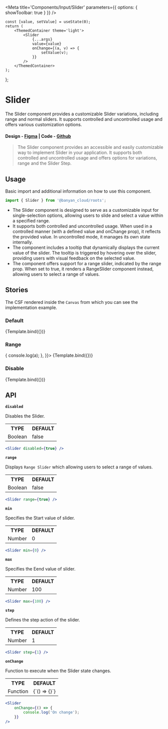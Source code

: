 
<Meta title='Components/Input/Slider' parameters={{ options: { showToolbar: true } }} />

	const [value, setValue] = useState(0);
	return (
		<ThemedContainer theme='light'>
			<Slider
				{...args}
				value={value}
				onChange={(a, v) => {
					setValue(v);
				}}
			/>
		</ThemedContainer>
	);
};

# Slider

The Slider component provides a customizable Slider variations, including range and normal sliders. It supports controlled and uncontrolled usage and offers various customization options.

#### Design - [Figma](https://www.figma.com/file/e9opoAtQHBo4vFd6u0Co98/Component-Library?node-id=151%3A18731&mode=dev) | Code - [Github](https://github.com/banyandata-cloud/roots/tree/main/components/input/Slider)

> The Slider component provides an accessible and easily customizable way to implement Slider in your application. It supports both controlled and uncontrolled usage and offers options for variations, range and the Slider Step.

## Usage

Basic import and additional information on how to use this component.

```js
import { Slider } from '@banyan_cloud/roots';
```

-   The Slider component is designed to serve as a customizable input for single-selection options, allowing users to slide and select a value within a specified range.
-   It supports both controlled and uncontrolled usage. When used in a controlled manner (with a defined value and onChange prop), it reflects the provided value. In uncontrolled mode, it manages its own state internally.
-   The component includes a tooltip that dynamically displays the current value of the slider. The tooltip is triggered by hovering over the slider, providing users with visual feedback on the selected value.
-   The component offers support for a range slider, indicated by the range prop. When set to true, it renders a RangeSlider component instead, allowing users to select a range of values.

## Stories

The CSF rendered inside the `Canvas` from which you can see the implementation example.

### Default

<Canvas>
	<Story
		name='Default'
		args={{
			label: 'label',
			min: 0,
			max: 100,
		}}>
		{Template.bind({})}
	</Story>
</Canvas>

### Range

<Canvas>
	<Story
		name='Range'
		args={{
			label: 'label',
			node1: 20,
			node2: 70,
			min: 0,
			max: 100,
			range,
			onChange: (a) => {
				console.log(a);
			},
		}}>
		{Template.bind({})}
	</Story>
</Canvas>

### Disable

<Canvas>
	<Story
		name='Disable'
		args={{
			min: 20,
			max: 70,
			disabled: true,
		}}>
		{Template.bind({})}
	</Story>
</Canvas>

## API

**`disabled`**

Disables the Slider.

<table style={{ width: '100%' }}>
	<tr>
		<th style={{ textAlign: 'left', width: '50%' }}>TYPE</th>
		<th style={{ textAlign: 'left', width: '50%' }}>DEFAULT</th>
	</tr>
	<tr>
		<td>Boolean</td>
		<td>false</td>
	</tr>
</table>

```jsx
<Slider disabled={true} />
```

**`range`**

Displays `Range Slider` which allowing users to select a range of values.

<table style={{ width: '100%' }}>
	<tr>
		<th style={{ textAlign: 'left', width: '50%' }}>TYPE</th>
		<th style={{ textAlign: 'left', width: '50%' }}>DEFAULT</th>
	</tr>
	<tr>
		<td>Boolean</td>
		<td>false</td>
	</tr>
</table>

```jsx
<Slider range={true} />
```

**`min`**

Specifies the Start value of slider.

<table style={{ width: '100%' }}>
	<tr>
		<th style={{ textAlign: 'left', width: '50%' }}>TYPE</th>
		<th style={{ textAlign: 'left', width: '50%' }}>DEFAULT</th>
	</tr>
	<tr>
		<td>Number</td>
		<td>0</td>
	</tr>
</table>

```jsx
<Slider min={0} />
```

**`max`**

Specifies the Eend value of slider.

<table style={{ width: '100%' }}>
	<tr>
		<th style={{ textAlign: 'left', width: '50%' }}>TYPE</th>
		<th style={{ textAlign: 'left', width: '50%' }}>DEFAULT</th>
	</tr>
	<tr>
		<td>Number</td>
		<td>100</td>
	</tr>
</table>

```jsx
<Slider max={100} />
```

**`step`**

Defines the step action of the slider.

<table style={{ width: '100%' }}>
	<tr>
		<th style={{ textAlign: 'left', width: '50%' }}>TYPE</th>
		<th style={{ textAlign: 'left', width: '50%' }}>DEFAULT</th>
	</tr>
	<tr>
		<td>Number</td>
		<td>1</td>
	</tr>
</table>

```jsx
<Slider step={1} />
```

**`onChange`**

Function to execute when the Slider state changes.

<table style={{ width: '100%' }}>
	<tr>
		<th style={{ textAlign: 'left', width: '50%' }}>TYPE</th>
		<th style={{ textAlign: 'left', width: '50%' }}>DEFAULT</th>
	</tr>
	<tr>
		<td>Function</td>
		<td>{`() => {}`}</td>
	</tr>
</table>

```jsx
<Slider
	onChange={() => {
		console.log('On change');
	}}
/>
```
